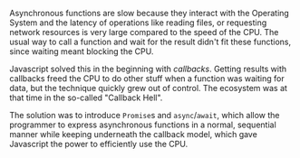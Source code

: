 
Asynchronous functions are slow because they interact with the Operating System and the latency of operations like reading files, or requesting network resources is very large compared to the speed of the CPU. The usual way to call a function and wait for the result didn't fit these functions, since waiting meant blocking the CPU.

Javascript solved this in the beginning with _callbacks_. Getting results with callbacks freed the CPU to do other stuff when a function was waiting for data, but the technique quickly grew out of control. The ecosystem was at that time in the so-called "Callback Hell". 

The solution was to introduce `Promise`s and `async`/`await`, which allow the programmer to express asynchronous functions in a normal, sequential manner while keeping underneath the callback model, which gave Javascript the power to efficiently use the CPU.